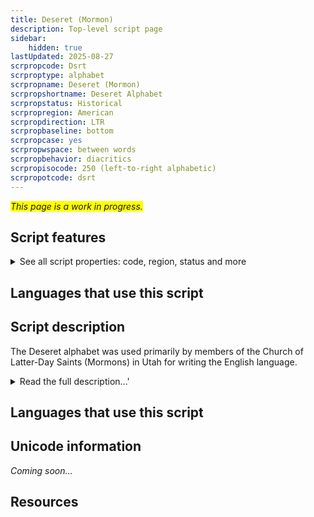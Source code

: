 ```yaml
---
title: Deseret (Mormon)
description: Top-level script page
sidebar:
    hidden: true
lastUpdated: 2025-08-27
scrpropcode: Dsrt
scrproptype: alphabet
scrpropname: Deseret (Mormon)
scrpropshortname: Deseret Alphabet
scrpropstatus: Historical
scrpropregion: American
scrpropdirection: LTR
scrpropbaseline: bottom
scrpropcase: yes
scrpropwspace: between words
scrpropbehavior: diacritics
scrpropisocode: 250 (left-to-right alphabetic)
scrpropotcode: dsrt
---
```


<span style='background-color:yellow'>_This page is a work in progress._</span>


## Script features

<details>
<summary> See all script properties: code, region, status and more</summary>
<ScriptInfo />
</details>

## Languages that use this script

<WsList script='Dsrt' wsMax='5' />

## Script description

The Deseret alphabet was used primarily by members of the Church of Latter-Day Saints (Mormons) in Utah for writing the English language.

<details>
<summary>Read the full description...'</summary>It was created in 1854 by George D. Watt, to whom the task had been given by Brigham Young, the church president at the time. Watt had studied Pitman shorthand prior to joining the Mormon church, and this may have influenced the creation of the Deseret letters. The alphabet was short-lived; by the time Young died in 1877 it had been abandoned. During its use, it underwent a number of revisions both in the number and the shape of the letters. The standardized version approved by the University of Deseret contained thirty-eight letters. Two additional letters have since been discovered in hand-written materials. Four books were published in the standardized version: two reading primers, the Book of Mormon, and an excerpt from it called the Book of Nephi. In addition, the script was used on public signage in Salt Lake City, in scripture quotations in the Deseret News, and in personal correspondence and journals. The development of the alphabet was somewhat controversial; critics suspected it was intended to further isolate members of the church from the outside world, but proponents of the script claimed that it was created to facilitate English language acquisition by non-English converts to Mormonism.

The alphabet contains upper and lower case letters, which are identical apart from in size. It is written from left to right. Spelling is phonetic, with the exception of eight words which have the same pronunciation as individual letter names. That is, the letter pronounced [ai] is used to write the words "eye" and "I", the letter pronounced [bi:] is used to write "be" and "bee", and so on for the words "gay", "ye", "the" and "thee", all of which can be written with a single letter. This method of writing is known as rebus writing.
</details>

## Languages that use this script

<WsList script='Dsrt' wsMax='5' />

## Unicode information

_Coming soon..._

## Resources

<ScriptResources detailSummary='seemore' />

